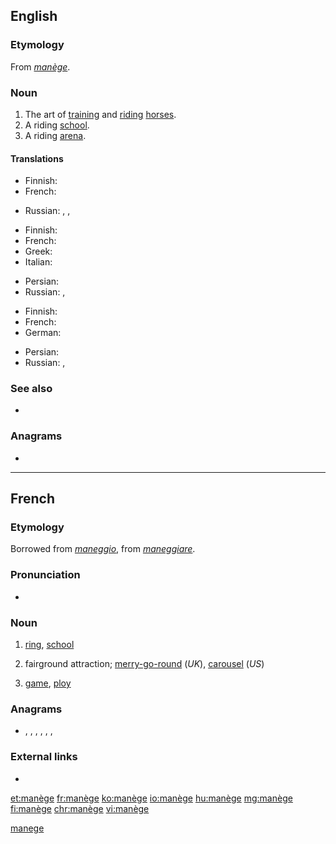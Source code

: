 ==English==

===Etymology===
From {{etyl|fr|en}} ''[[#French|manège]]''.

===Noun===
{{en-noun|-}}

# The art of [[training]] and [[riding]] [[horse]]s.
# A riding [[school]].
# A riding [[arena]].

====Translations====
{{trans-top|art}}
* Finnish: {{t+|fi|ratsastus}}
* French: {{t+|fr|manège|m}}
{{trans-mid}}
* Russian: {{t|ru|[[иску́сство]] [[верхово́й]] [[езда|езды́]]|n}} {{qualifier|art of riding}}, {{t|ru|[[иску́сство]] [[дрессировка|дрессиро́вки]] [[лошадь|лошаде́й]]|n}} {{qualifier|art of training}}, {{t+|ru|мане́ж|m}}
{{trans-bottom}}

{{trans-top|school}}
* Finnish: {{t|fi|ratsastuskoulu}}
* French: {{t+|fr|manège|m}}
* Greek: {{t|el|σχολή ιππασίας|f|sc=Grek}}
* Italian: {{t+|it|maneggio|m}}
{{trans-mid}}
* Persian: {{t+|fa|مانژ|tr=mânež|sc=fa-Arab}}
* Russian: {{t|ru|[[шко́ла]] [[верхово́й]] [[езда|езды́]]|f}}, {{t+|ru|мане́ж|m}}
{{trans-bottom}}

{{trans-top|arena}}
* Finnish: {{t+|fi|maneesi}}
* French: {{t+|fr|manège|m}}
* German: {{t+|de|Manege|f}}
{{trans-mid}}
* Persian: {{t+|fa|مانژ|tr=mânež|sc=fa-Arab}}
* Russian: {{t+|ru|мане́ж|m}}, {{t+|ru|аре́на|f}}
{{trans-bottom}}

===See also===
* {{l|en|dressage}}

===Anagrams===
* {{l|en|menage}}

[[Category:English terms spelled with È|manege]]

----

==French==

===Etymology===
Borrowed from {{etyl|it|fr}} ''[[maneggio]]'', from ''[[maneggiare]]''.

===Pronunciation===
* {{IPA|/manɛʒ/|lang=fr}}

===Noun===
{{fr-noun|m}}

# {{lb|fr|horse riding}} [[ring]], [[school]]
# fairground attraction; [[merry-go-round]] (''UK''), [[carousel]] (''US'')
# {{lb|fr|figuratively}} [[game]], [[ploy]]

===Anagrams===
* {{l|fr|engame}}, {{l|fr|engamé}}, {{l|fr|magnée}}, {{l|fr|mangée}}, {{l|fr|Mégane}}, {{l|fr|ménage}}, {{l|fr|ménagé}}

===External links===
* {{R:TLFi}}

[[et:manège]]
[[fr:manège]]
[[ko:manège]]
[[io:manège]]
[[hu:manège]]
[[mg:manège]]
[[fi:manège]]
[[chr:manège]]
[[vi:manège]]